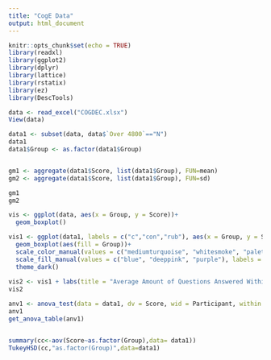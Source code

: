 ```yaml
---
title: "CogE Data"
output: html_document
---
```


```r
knitr::opts_chunk$set(echo = TRUE)
library(readxl)
library(ggplot2)
library(dplyr)
library(lattice)
library(rstatix)
library(ez)
library(DescTools)
```

```r
data <- read_excel("COGDEC.xlsx")
View(data)

```
```r

data1 <- subset(data, data$`Over 4800`=="N")
data1
data1$Group <- as.factor(data1$Group)


gm1 <- aggregate(data1$Score, list(data1$Group), FUN=mean)
gm2 <- aggregate(data1$Score, list(data1$Group), FUN=sd)

gm1
gm2
```


```r
vis <- ggplot(data, aes(x = Group, y = Score))+
  geom_boxplot()

vis1 <- ggplot(data1, labels = c("c","con","rub"), aes(x = Group, y = Score, colour = Group))+
  geom_boxplot(aes(fill = Group))+
  scale_color_manual(values = c("mediumturquoise", "whitesmoke", "paleturquoise"), labels = c("Cancelation","Control","Rebus"))+
  scale_fill_manual(values = c("blue", "deeppink", "purple"), labels = c("Cancelation","Control","Rebus"))+
  theme_dark()
 
vis2 <- vis1 + labs(title = "Average Amount of Questions Answered Within Each Group")
vis2
```

```r
anv1 <- anova_test(data = data1, dv = Score, wid = Participant, within = Group)
anv1
get_anova_table(anv1)



```


```r
summary(cc<-aov(Score~as.factor(Group),data= data1))
TukeyHSD(cc,"as.factor(Group)",data=data1)

```


